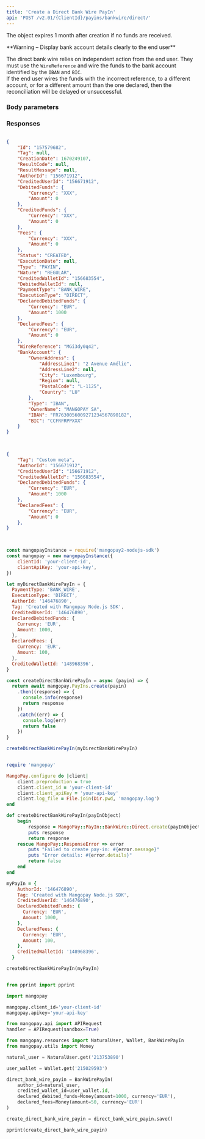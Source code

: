 ```yaml
---
title: 'Create a Direct Bank Wire PayIn'  
api: 'POST /v2.01/{ClientId}/payins/bankwire/direct/'  
---
```


  

The object expires 1 month after creation if no funds are received.  

<Warning>  
**Warning – Display bank account details clearly to the end user** 
  
The direct bank wire relies on independent action from the end user. They must use the `WireReference` and wire the funds to the bank account identified by the `IBAN` and `BIC`.  
If the end user wires the funds with the incorrect reference, to a different account, or for a different amount than the one declared, then the reconciliation will be delayed or unsuccessful.  
</Warning>  

### Body parameters  

<Tag />  

<AuthorId />  

<CreditedUserId />  

<CreditedWalletId />  

<DeclaredDebitedFunds />  

<DeclaredFees />  

<ProfilingAttemptReference />  

### Responses  

<AccordionGroup><Accordion title="200 - Status is CREATED">  

<IdResponse />  

<Tag2Response />  

<CreationDateResponse />  

<ResultCodeResponse />  

<ResultMessageResponse />  

<AuthorIdResponse />  

<CreditedUserIdResponse />  

<DebitedFunds7Response />  

<CreditedFunds7Response />  

<Fees7Response />  

<Status2Response />  

<ExecutionDateResponse />  

<TypeResponse />  

<NatureResponse />  

<CreditedWalletIdResponse />  

<DebitedWalletId1Response />  

<PaymentType2Response />  

<ExecutionTypeResponse />  

<DeclaredDebitedFundsResponse />  

<DeclaredFeesResponse />  

<WireReferenceResponse />  

<BankAccountResponse /></Accordion></AccordionGroup>  

<ResponseExample>  

```json 200 - Status is CREATED  

{
    "Id": "157579682",
    "Tag": null,
    "CreationDate": 1670249107,
    "ResultCode": null,
    "ResultMessage": null,
    "AuthorId": "156671912",
    "CreditedUserId": "156671912",
    "DebitedFunds": {
        "Currency": "XXX",
        "Amount": 0
    },
    "CreditedFunds": {
        "Currency": "XXX",
        "Amount": 0
    },
    "Fees": {
        "Currency": "XXX",
        "Amount": 0
    },
    "Status": "CREATED",
    "ExecutionDate": null,
    "Type": "PAYIN",
    "Nature": "REGULAR",
    "CreditedWalletId": "156683554",
    "DebitedWalletId": null,
    "PaymentType": "BANK_WIRE",
    "ExecutionType": "DIRECT",
    "DeclaredDebitedFunds": {
        "Currency": "EUR",
        "Amount": 1000
    },
    "DeclaredFees": {
        "Currency": "EUR",
        "Amount": 0
    },
    "WireReference": "MGi3dy0q42",
    "BankAccount": {
        "OwnerAddress": {
            "AddressLine1": "2 Avenue Amélie",
            "AddressLine2": null,
            "City": "Luxembourg",
            "Region": null,
            "PostalCode": "L-1125",
            "Country": "LU"
        },
        "Type": "IBAN",
        "OwnerName": "MANGOPAY SA",
        "IBAN": "FR7630056009271234567890182",
        "BIC": "CCFRFRPPXXX"
    }
}
  

 ```  

</ResponseExample>  

<RequestExample>  
  
```json REST  

{
    "Tag": "Custom meta",
    "AuthorId": "156671912",
    "CreditedUserId": "156671912",
    "CreditedWalletId": "156683554",
    "DeclaredDebitedFunds": {
        "Currency": "EUR",
        "Amount": 1000
    },
    "DeclaredFees": {
        "Currency": "EUR",
        "Amount": 0
    },
}
  
```  

  
```javascript NodeJS  

const mangopayInstance = require('mangopay2-nodejs-sdk')
const mangopay = new mangopayInstance({
    clientId: 'your-client-id',
    clientApiKey: 'your-api-key',
})

let myDirectBankWirePayIn = {
  PaymentType: 'BANK_WIRE',
  ExecutionType: 'DIRECT',
  AuthorId: '146476890',
  Tag: 'Created with Mangopay Node.js SDK',
  CreditedUserId: '146476890',
  DeclaredDebitedFunds: {
    Currency: 'EUR',
    Amount: 1000,
  },
  DeclaredFees: {
    Currency: 'EUR',
    Amount: 100,
  },
  CreditedWalletId: '148968396',
}

const createDirectBankWirePayIn = async (payin) => {
  return await mangopay.PayIns.create(payin)
    .then((response) => {
      console.info(response)
      return response
    })
    .catch((err) => {
      console.log(err)
      return false
    })
}

createDirectBankWirePayIn(myDirectBankWirePayIn)  
```  

  
```ruby Ruby  

require 'mangopay'

MangoPay.configure do |client|
    client.preproduction = true
    client.client_id = 'your-client-id'
    client.client_apiKey = 'your-api-key'
    client.log_file = File.join(Dir.pwd, 'mangopay.log')
end

def createDirectBankWirePayIn(payInObject)
    begin
        response = MangoPay::PayIn::BankWire::Direct.create(payInObject)
        puts response
        return response
    rescue MangoPay::ResponseError => error
        puts "Failed to create pay-in: #{error.message}"
        puts "Error details: #{error.details}"
        return false
    end
end

myPayIn = {
    AuthorId: '146476890',
    Tag: 'Created with Mangopay Node.js SDK',
    CreditedUserId: '146476890',
    DeclaredDebitedFunds: {
      Currency: 'EUR',
      Amount: 1000,
    },
    DeclaredFees: {
      Currency: 'EUR',
      Amount: 100,
    },
    CreditedWalletId: '148968396',
  }

createDirectBankWirePayIn(myPayIn)  
```  

  
```python Python  

from pprint import pprint

import mangopay

mangopay.client_id='your-client-id'
mangopay.apikey='your-api-key'

from mangopay.api import APIRequest
handler = APIRequest(sandbox=True)

from mangopay.resources import NaturalUser, Wallet, BankWirePayIn
from mangopay.utils import Money

natural_user = NaturalUser.get('213753890')

user_wallet = Wallet.get('215029593')

direct_bank_wire_payin = BankWirePayIn(
    author_id=natural_user,
    credited_wallet_id=user_wallet.id,
    declared_debited_funds=Money(amount=1000, currency='EUR'),
    declared_fees=Money(amount=50, currency='EUR')
)

create_direct_bank_wire_payin = direct_bank_wire_payin.save()

pprint(create_direct_bank_wire_payin)  
```  

  
</RequestExample>